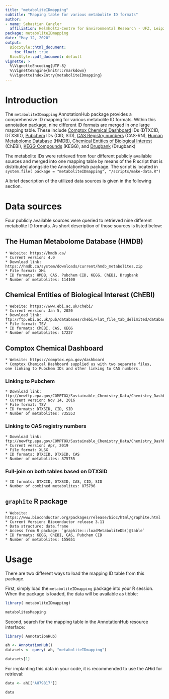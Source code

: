 ```yaml
---
title: "metaboliteIDmapping"
subtitle: "Mapping table for various metabolite ID formats"
author: 
- name: Sebastian Canzler
  affiliation: Helmholtz-Centre for Environmental Research - UFZ, Leipzig, Germany
package: metaboliteIDmapping
date: "May 12, 2020"
output:
  BiocStyle::html_document:
    toc_float: true
  BiocStyle::pdf_document: default
vignette: >
  %\VignetteEncoding{UTF-8}
  %\VignetteEngine{knitr::rmarkdown}
  %\VignetteIndexEntry{metaboliteIDmapping}
---
```


# Introduction

The `metaboliteIDmapping` AnnotationHub package provides a comprehensive ID
mapping for various metabolite ID formats. Within this annotation package, nine
different ID formats are merged in one large mapping table. These include
[Comptox Chemical Dashboard](https://comptox.epa.gov/dashboard) IDs (DTXCID, DTXSID),
[Pubchem](https://pubchem.ncbi.nlm.nih.gov/) IDs (CID, SID),
[CAS Registry numbers](https://www.cas.org/support/documentation/references) (CAS-RN),
[Human Metabolome Database](https://hmdb.ca/) (HMDB),
[Chemical Entities of Biological Interest](https://www.ebi.ac.uk/chebi/) (ChEBI),
[KEGG Compounds](https://www.genome.jp/kegg/compound/) (KEGG),
and [Drugbank](https://www.drugbank.ca/) (Drugbank)

The metabolite IDs were retrieved from four different publicly available sources
and merged into one mapping table by means of the R script that is distributed
alongside the AnnotationHub package. The script is located in 
`system.file( package = "metaboliteIDmapping", "/scripts/make-data.R")`

A brief description of the utilized data sources is given in the following section.

# Data sources

Four publicly available sources were queried to retrieved nine different metabolite
ID formats. As short description of those sources is listed below:

## The Human Metabolome Database (HMDB)

    * Website: https://hmdb.ca/
    * Current version: 4.0
    * Download link: https://hmdb.ca/system/downloads/current/hmdb_metabolites.zip
    * File format: XML
    * ID formats: HMDB, CAS, Pubchem CID, KEGG, ChEBi, Drugbank
    * Number of metabolites: 114100

## Chemical Entities of Biological Interest (ChEBI)

    * Website: https://www.ebi.ac.uk/chebi/
    * Current version: Jan 5, 2020
    * Download link: ftp://ftp.ebi.ac.uk/pub/databases/chebi/Flat_file_tab_delimited/database_accession.tsv
    * File format: TSV
    * ID formats: ChEBI, CAS, KEGG
    * Number of metabolites: 17227


## Comptox Chemical Dashboard
 
    * Website: https://comptox.epa.gov/dashboard
    * Comptox Chemical Dashboard supplied us with two separate files, 
    one linking to Pubchem IDs and other linking to CAS numbers.

### Linking to Pubchem
 
    * Download link: ftp://newftp.epa.gov/COMPTOX/Sustainable_Chemistry_Data/Chemistry_Dashboard/PubChem_DTXSID_mapping_file.txt
    * Current version: Nov 14, 2016
    * File format: TSV
    * ID formats: DTXSID, CID, SID
    * Number of metabolites: 735553

### Linking to CAS registry numbers
 
    * Download link: ftp://newftp.epa.gov/COMPTOX/Sustainable_Chemistry_Data/Chemistry_Dashboard/2019/April/DSSTox_Identifiers_and_CASRN.xlsx
    * Current version: Apr, 2019
    * File format: XLSX
    * ID formats: DTXCID, DTXSID, CAS
    * Number of metabolites: 875755

### Full-join on both tables based on DTXSID 

    * ID formats: DTXCID, DTXSID, CAS, CID, SID
    * Number of combined metabolites: 875796


## `graphite` R package

    * Website: https://www.bioconductor.org/packages/release/bioc/html/graphite.html
    * Current Version: Bioconductor release 3.11
    * Data structure: date.frame
    * Access from R package: `graphite:::loadMetaboliteDb()@table`
    * ID formats: KEGG, ChEBI, CAS, Pubchem CID
    * Number of metabolites: 155651



# Usage

There are two different ways to load the mapping ID table from this package.

First, simply load the `metaboliteIDmapping` package into your R session.
When the package is loaded, the data will be available as tibble:

```r

library( metaboliteIDmapping)

metabolitesMapping

```

Second, search for the mapping table in the AnnotationHub resource interface:

```r

library( AnnotationHub)

ah <- AnnotationHub()
datasets <- query( ah, "metaboliteIDmapping")

datasets[1]

```

For implanting this data in your code, it is recommended to use the AHid for retrieval:
```r

data <- ah[["AH79817"]]

data

```
